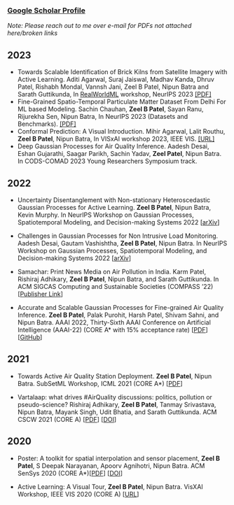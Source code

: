<h3><a style="text-decoration:underline" href="https://scholar.google.com/citations?user=7LY1_u4AAAAJ&hl=en">Google Scholar Profile</a></h3>

*Note: Please reach out to me over e-mail for PDFs not attached here/broken links*

## 2023
* Towards Scalable Identification of Brick Kilns from Satellite Imagery with Active Learning. Aditi Agarwal, Suraj Jaiswal, Madhav Kanda, Dhruv Patel, Rishabh Mondal, Vannsh Jani, Zeel B Patel, Nipun Batra and Sarath Guttikunda, In [RealWorldML](https://realworldml.github.io/neurips2023/) workshop, NeurIPS 2023 [[PDF]](https://github.com/patel-zeel/patel-zeel.github.io/blob/master/_publications/papers/Zeel_NeurIPS_Workshop_2023.pdf)
* Fine-Grained Spatio-Temporal Particulate Matter Dataset From Delhi For ML based Modeling. Sachin Chauhan, **Zeel B Patel**, Sayan Ranu, Rijurekha Sen, Nipun Batra, In NeurIPS 2023 (Datasets and Benchmarks). [[PDF]](https://github.com/patel-zeel/patel-zeel.github.io/blob/master/_publications/DelhiDatasetBenchmark.pdf)
* Conformal Prediction: A Visual Introduction. Mihir Agarwal, Lalit Routhu, **Zeel B Patel**, Nipun Batra, In VISxAI workshop 2023, IEEE VIS. [[URL]](https://conformal-prediction.streamlit.app/)
* Deep Gaussian Processes for Air Quality Inference. Aadesh Desai, Eshan Gujarathi, Saagar Parikh, Sachin Yadav, **Zeel Patel**, Nipun Batra. In CODS-COMAD 2023 Young Researchers Symposium track.

## 2022

* Uncertainty Disentanglement with Non-stationary Heteroscedastic Gaussian Processes for Active Learning. **Zeel B Patel**, Nipun Batra, Kevin Murphy. In NeurIPS Workshop on Gaussian Processes, Spatiotemporal Modeling, and Decision-making Systems 2022 [[arXiv](https://arxiv.org/abs/2210.10964)]

* Challenges in Gaussian Processes for Non Intrusive Load Monitoring. Aadesh Desai, Gautam Vashishtha, **Zeel B Patel**, Nipun Batra. In NeurIPS Workshop on Gaussian Processes, Spatiotemporal Modeling, and Decision-making Systems 2022 [[arXiv](https://arxiv.org/abs/2211.13018)]

* Samachar: Print News Media on Air Pollution in India. Karm Patel, Rishiraj Adhikary, **Zeel B Patel**, Nipun Batra, and Sarath Guttikunda. In ACM SIGCAS Computing and Sustainable Societies (COMPASS ’22) [[Publisher Link](https://dl.acm.org/doi/abs/10.1145/3530190.3534812)]

* Accurate and Scalable Gaussian Processes for Fine-grained Air Quality Inference. **Zeel B Patel**, Palak Purohit, Harsh Patel, Shivam Sahni, and Nipun Batra. AAAI 2022, Thirty-Sixth AAAI Conference on Artificial Intelligence (AAAI-22) (CORE A* with 15% acceptance rate) [[PDF](https://nipunbatra.github.io/papers/2022/aaai_22_air.pdf)] [[GitHub](https://github.com/patel-zeel/AAAI22)]

## 2021
* Towards Active Air Quality Station Deployment. **Zeel B Patel**, Nipun Batra. SubSetML Workshop, ICML 2021 (CORE A*) [[PDF](https://github.com/patel-zeel/patel-zeel.github.io/blob/master/_publications/papers/SubSetML21.pdf)]

* Vartalaap: what drives #AirQuality discussions: politics, pollution or pseudo-science? Rishiraj Adhikary, **Zeel B Patel**, Tanmay Srivastava, Nipun Batra, Mayank Singh, Udit Bhatia, and Sarath Guttikunda. ACM CSCW 2021 (CORE A) [[PDF](https://nipunbatra.github.io/papers/2021/vartalaap.pdf)] [[DOI](https://dl.acm.org/doi/abs/10.1145/3449170)]

## 2020
* Poster: A toolkit for spatial interpolation and sensor placement, **Zeel B Patel**, S Deepak Narayanan, Apoorv Agnihotri, Nipun Batra. ACM SenSys 2020 (CORE A*)[[PDF](https://github.com/patel-zeel/patel-zeel.github.io/blob/master/_publications/papers/polire.pdf)] [[DOI](https://dl.acm.org/doi/abs/10.1145/3384419.3430407)]

* Active Learning: A Visual Tour, **Zeel B Patel**, Nipun Batra. VisXAI Workshop, IEEE VIS 2020 (CORE A) [[URL](https://patel-zeel.github.io/active-learning-visualization)]
